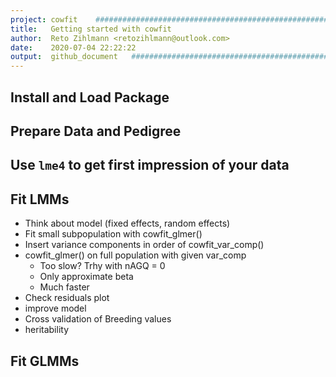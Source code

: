 ```yaml
---
project: cowfit    #####################################################
title:   Getting started with cowfit
author:  Reto Zihlmann <retozihlmann@outlook.com>
date:    2020-07-04 22:22:22
output:  github_document   #############################################
---
```



## Install and Load Package


## Prepare Data and Pedigree


## Use `lme4` to get first impression of your data


## Fit LMMs

- Think about model (fixed effects, random effects)
- Fit small subpopulation with cowfit_glmer()
- Insert variance components in order of cowfit_var_comp()
- cowfit_glmer() on full population with given var_comp
    - Too slow? Trhy with nAGQ = 0
    - Only approximate beta
    - Much faster
- Check residuals plot
- improve model
- Cross validation of Breeding values
- heritability


## Fit GLMMs
